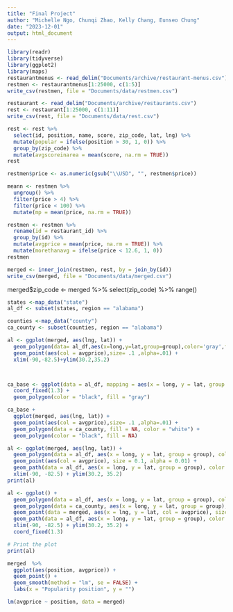 ```yaml
---
title: "Final Project"
author: "Michelle Ngo, Chunqi Zhao, Kelly Chang, Eunseo Chung"
date: "2023-12-01"
output: html_document
---
```

```r
library(readr)
library(tidyverse)
library(ggplot2)
library(maps)
restaurantmenus <- read_delim("Documents/archive/restaurant-menus.csv")
restmen <- restaurantmenus[1:25000, c(1:5)]
write_csv(restmen, file = "Documents/data/restmen.csv")

restaurant <- read_delim("Documents/archive/restaurants.csv")
rest <- restaurant[1:25000, c(1:11)]
write_csv(rest, file = "Documents/data/rest.csv")
```
```r
rest <- rest %>% 
  select(id, position, name, score, zip_code, lat, lng) %>% 
  mutate(popular = ifelse(position > 30, 1, 0)) %>% 
  group_by(zip_code) %>% 
  mutate(avgscoreinarea = mean(score, na.rm = TRUE))
rest
```
```r
restmen$price <- as.numeric(gsub("\\USD", "", restmen$price))

meann <- restmen %>% 
  ungroup() %>% 
  filter(price > 4) %>%
  filter(price < 100) %>% 
  mutate(mp = mean(price, na.rm = TRUE)) 

restmen <- restmen %>% 
  rename(id = restaurant_id) %>% 
  group_by(id) %>% 
  mutate(avgprice = mean(price, na.rm = TRUE)) %>% 
  mutate(morethanavg = ifelse(price < 12.6, 1, 0))
restmen
```

```r
merged <- inner_join(restmen, rest, by = join_by(id))
write_csv(merged, file = "Documents/data/merged.csv")
```
merged$zip_code  <- 
merged %>% 
  select(zip_code) %>% 
  range()
```r

states <-map_data("state")
al_df <- subset(states, region == "alabama")

counties <-map_data("county")
ca_county <- subset(counties, region == "alabama")

al <- ggplot(merged, aes(lng, lat)) +
  geom_polygon(data= al_df,aes(x=long,y=lat,group=group),color='gray',fill= "gray",alpha=1)+
  geom_point(aes(col = avgprice),size= .1 ,alpha=.01) +
  xlim(-90,-82.5)+ylim(30.2,35.2)



ca_base <- ggplot(data = al_df, mapping = aes(x = long, y = lat, group = group)) + 
  coord_fixed(1.3) + 
  geom_polygon(color = "black", fill = "gray")

ca_base + 
  ggplot(merged, aes(lng, lat)) +
  geom_point(aes(col = avgprice),size= .1 ,alpha=.01) +
  geom_polygon(data = ca_county, fill = NA, color = "white") +
  geom_polygon(color = "black", fill = NA)

al <- ggplot(merged, aes(lng, lat)) +
  geom_polygon(data = al_df, aes(x = long, y = lat, group = group), color = 'gray', fill = "gray", alpha = 1) +
  geom_point(aes(col = avgprice), size = 0.1, alpha = 0.01) +
  geom_path(data = al_df, aes(x = long, y = lat, group = group), color = 'red', size = 1) +  # Add lines with a different color (e.g., red)
  xlim(-90, -82.5) + ylim(30.2, 35.2)
print(al)

al <- ggplot() +
  geom_polygon(data = al_df, aes(x = long, y = lat, group = group), color = 'gray', fill = "gray", alpha = 1) +
  geom_polygon(data = ca_county, aes(x = long, y = lat, group = group), fill = "gray", color = "white") +
  geom_point(data = merged, aes(x = lng, y = lat, col = avgprice), size = 0.1, alpha = 0.01) +
  geom_path(data = al_df, aes(x = long, y = lat, group = group), color = 'black', size = 1) +  # Add lines with a different color (e.g., red)
  xlim(-90, -82.5) + ylim(30.2, 35.2) +
  coord_fixed(1.3)

# Print the plot
print(al)

```


```r
merged  %>% 
  ggplot(aes(position, avgprice)) +
  geom_point() +
  geom_smooth(method = "lm", se = FALSE) +
  labs(x = "Popularity position", y = "")

lm(avgprice ~ position, data = merged)
```
